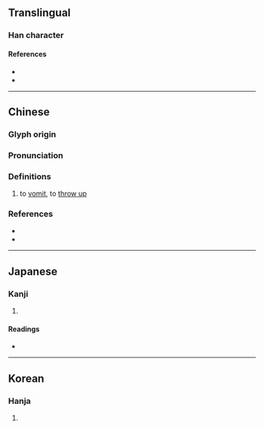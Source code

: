 {{character info/new}}
{{character info/new|0xfa0d}}
==Translingual==

===Han character===
{{Han char|rn=30|rad=口|as=10|sn=13|four=47647|canj=GRHNE|ids=⿹𣪊口}}

====References====
* {{Han ref|kx=0201.200|dkj=04033|dj=0424.140|hdz=32161.060|uh=55C0|ud=21952|bh=DCD1|bd=56529}}
* {{Han ref|uh=FA0D}}

----

==Chinese==
{{zh-forms}}

===Glyph origin===
{{Han etym}}

===Pronunciation===
{{zh-pron
|m=hù,huò
|c=hok3,fo3
|mc=y
|oc=y
|cat=v
}}

===Definitions===
{{zh-hanzi}}

# to [[vomit]], to [[throw up]]

===References===
* {{R:twedu|B00394}}
* {{R:yue:mfccd}}

----

==Japanese==

===Kanji===
{{ja-kanji|grade=|rs=口10}}

# {{defn|lang=ja|sort=口10}}

====Readings====
* {{ja-readings|on=[[かく]] (kaku), [[こく]] (koku)|kun=[[はく]] (haku), [[はくさま]] (hakusama)}}

----

==Korean==

===Hanja===
{{ko-hanja|hangeul=학|rv=hak|mr=hak}}

# {{defn|lang=ko|sort=口10}}